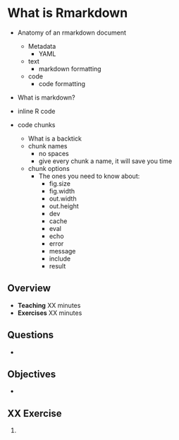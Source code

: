 # What is Rmarkdown


* Anatomy of an rmarkdown document
  * Metadata
    - YAML
  * text
    - markdown formatting
  * code
    - code formatting
    
* What is markdown?

* inline R code
* code chunks
  * What is a backtick
  * chunk names
    * no spaces
    * give every chunk a name, it will save you time
  * chunk options
    * The ones you need to know about:
      * fig.size
      * fig.width
      * out.width
      * out.height
      * dev
      * cache
      * eval
      * echo
      * error
      * message
      * include
      * result

## Overview

* **Teaching** XX minutes
* **Exercises** XX minutes

## Questions

* 

## Objectives

* 

## XX Exercise {.exercise}

1. 
